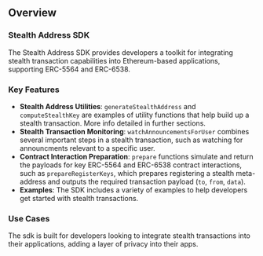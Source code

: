 ## Overview

### Stealth Address SDK

The Stealth Address SDK provides developers a toolkit for integrating stealth transaction capabilities into Ethereum-based applications, supporting ERC-5564 and ERC-6538.

### Key Features

- **Stealth Address Utilities**: `generateStealthAddress` and `computeStealthKey` are examples of utility functions that help build up a stealth transaction. More info detailed in further sections.
- **Stealth Transaction Monitoring**: `watchAnnouncementsForUser` combines several important steps in a stealth transaction, such as watching for announcments relevant to a specific user.
- **Contract Interaction Preparation**: `prepare` functions simulate and return the payloads for key ERC-5564 and ERC-6538 contract interactions, such as `prepareRegisterKeys`, which prepares registering a stealth meta-address and outputs the required transaction payload (`to`, `from`, `data`).
- **Examples**: The SDK includes a variety of examples to help developers get started with stealth transactions.

### Use Cases

The sdk is built for developers looking to integrate stealth transactions into their applications, adding a layer of privacy into their apps.
